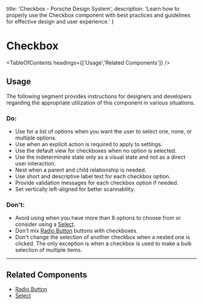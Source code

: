 
  title: 'Checkbox - Porsche Design System',
  description: 'Learn how to properly use the Checkbox component with best practices and guidelines for effective design and user experience.'
}

# Checkbox <ComponentStatus tagName="p-checkbox"></ComponentStatus>

<TableOfContents headings={['Usage','Related Components']} />

## Usage

The following segment provides instructions for designers and developers regarding the appropriate utilization of this
component in various situations.

### Do:

- Use for a list of options when you want the user to select one, none, or multiple options.
- Use when an explicit action is required to apply to settings.
- Use the default view for checkboxes when no option is selected.
- Use the indeterminate state only as a visual state and not as a direct user interaction.
- Nest when a parent and child relationship is needed.
- Use short and descriptive label text for each checkbox option.
- Provide validation messages for each checkbox option if needed.
- Set vertically left-aligned for better scannability.

### Don't:

- Avoid using when you have more than 8 options to choose from or consider using a [Select](/components/select-wrapper).
- Don't mix [Radio Button](/components/radio-button-wrapper) buttons with checkboxes.
- Don't change the selection of another checkbox when a nested one is clicked. The only exception is when a checkbox is
used to make a bulk selection of multiple items.

---

## Related Components

- [Radio Button](/components/radio-button-wrapper)
- [Select](/components/select-wrapper)

